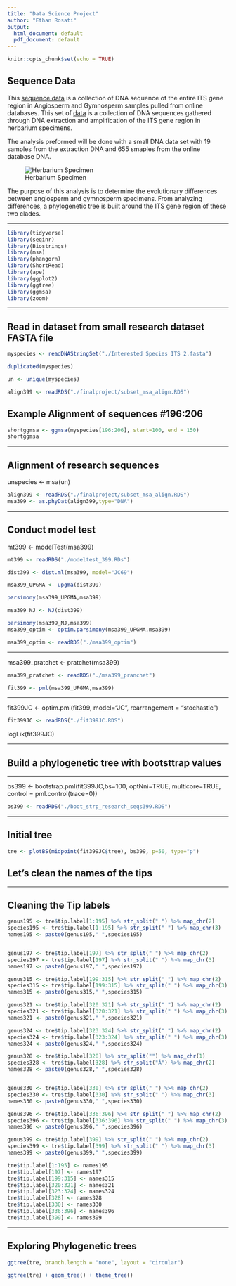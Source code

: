 ```yaml
---
title: "Data Science Project"
author: "Ethan Rosati"
output:
  html_document: default
  pdf_document: default
---
```


```r
knitr::opts_chunk$set(echo = TRUE)
```

## Sequence Data

This [sequence data](https://github.com/rosatiem98/rosatiem98.github.io/blob/b683b09421b8428a629ebf75f9f32f0e1ba99ac7/plant_ITS%20(1).fasta) is a collection of DNA sequence of the entire ITS gene region in Angiosperm and Gymnosperm samples pulled from online databases. This set of [data](https://github.com/rosatiem98/rosatiem98.github.io/blob/c03555493c164c0240d596f179b77a41cbd2ff07/Research%20Sequences.docx) is a collection of DNA sequences gathered through DNA extraction and amplification of the ITS gene region in herbarium specimens. 

The analysis preformed will be done with a small DNA data set with 19 samples from the extraction DNA and 655 smaples from the online database DNA. 

![Herbarium Specimen](./Gymnosperm specimen.jpg)

The purpose of this analysis is to determine the evolutionary differences between angiosperm and gymnosperm specimens. From analyzing differences, a phylogenetic tree is built around the ITS gene region of these two clades. 

___
```r
library(tidyverse)
library(seqinr)
library(Biostrings)
library(msa)
library(phangorn)
library(ShortRead)
library(ape)
library(ggplot2)
library(ggtree)
library(ggmsa)
library(zoom)
```
___

## Read in dataset from small research dataset FASTA file 

```r
myspecies <- readDNAStringSet("./Interested Species ITS 2.fasta")
```


```r
duplicated(myspecies)
```

```r
un <- unique(myspecies)

align399 <- readRDS("./finalproject/subset_msa_align.RDS")
```

## Example Alignment of sequences #196:206

```r
shortggmsa <- ggmsa(myspecies[196:206], start=100, end = 150)
shortggmsa
```


___

## Alignment of research sequences

unspecies <- msa(un)
```r
align399 <- readRDS("./finalproject/subset_msa_align.RDS")
msa399 <- as.phyDat(align399,type="DNA")

```
___

## Conduct model test

mt399 <- modelTest(msa399)
```r
mt399 <- readRDS("./modeltest_399.RDs")

dist399 <- dist.ml(msa399, model="JC69")

msa399_UPGMA <- upgma(dist399)

parsimony(msa399_UPGMA,msa399)

msa399_NJ <- NJ(dist399)

parsimony(msa399_NJ,msa399)
msa399_optim <- optim.parsimony(msa399_UPGMA,msa399)

msa399_optim <- readRDS("./msa399_optim")
```
___


msa399_pratchet <- pratchet(msa399)

```r
msa399_pratchet <- readRDS("./msa399_pranchet")

fit399 <- pml(msa399_UPGMA,msa399)
```

___


fit399JC <- optim.pml(fit399, model="JC", rearrangement = "stochastic")

```r
fit399JC <- readRDS("./fit399JC.RDS")
```
logLik(fit399JC)

___

## Build a phylogenetic tree with bootsttrap values

___

bs399 <- bootstrap.pml(fit399JC,bs=100, optNni=TRUE, multicore=TRUE, control = pml.control(trace=0))

```r
bs399 <- readRDS("./boot_strp_research_seqs399.RDS")
```
___

## Initial tree

```r
tre <- plotBS(midpoint(fit399JC$tree), bs399, p=50, type="p")
```

## Let's clean the names of the tips

___

## Cleaning the Tip labels


```r

genus195 <- tre$tip.label[1:195] %>% str_split(" ") %>% map_chr(2)
species195 <- tre$tip.label[1:195] %>% str_split(" ") %>% map_chr(3)
names195 <- paste0(genus195," ",species195)


genus197 <- tre$tip.label[197] %>% str_split(" ") %>% map_chr(2)
species197 <- tre$tip.label[197] %>% str_split(" ") %>% map_chr(3)
names197 <- paste0(genus197," ",species197)

genus315 <- tre$tip.label[199:315] %>% str_split(" ") %>% map_chr(2)
species315 <- tre$tip.label[199:315] %>% str_split(" ") %>% map_chr(3)
names315 <- paste0(genus315," ",species315)

genus321 <- tre$tip.label[320:321] %>% str_split(" ") %>% map_chr(2)
species321 <- tre$tip.label[320:321] %>% str_split(" ") %>% map_chr(3)
names321 <- paste0(genus321," ",species321)

genus324 <- tre$tip.label[323:324] %>% str_split(" ") %>% map_chr(2)
species324 <- tre$tip.label[323:324] %>% str_split(" ") %>% map_chr(3)
names324 <- paste0(genus324," ",species324)

genus328 <- tre$tip.label[328] %>% str_split("") %>% map_chr(1)
species328 <- tre$tip.label[328] %>% str_split("Â") %>% map_chr(2)
names328 <- paste0(genus328," ",species328)


genus330 <- tre$tip.label[330] %>% str_split(" ") %>% map_chr(2)
species330 <- tre$tip.label[330] %>% str_split(" ") %>% map_chr(3)
names330 <- paste0(genus330," ",species330)

genus396 <- tre$tip.label[336:396] %>% str_split(" ") %>% map_chr(2)
species396 <- tre$tip.label[336:396] %>% str_split(" ") %>% map_chr(3)
names396 <- paste0(genus396," ",species396)

genus399 <- tre$tip.label[399] %>% str_split(" ") %>% map_chr(2)
species399 <- tre$tip.label[399] %>% str_split(" ") %>% map_chr(3)
names399 <- paste0(genus399," ",species399)

tre$tip.label[1:195] <- names195
tre$tip.label[197] <- names197
tre$tip.label[199:315] <- names315
tre$tip.label[320:321] <- names321
tre$tip.label[323:324] <- names324
tre$tip.label[328] <- names328
tre$tip.label[330] <- names330
tre$tip.label[336:396] <- names396
tre$tip.label[399] <- names399

```
___

## Exploring Phylogenetic trees
```r

ggtree(tre, branch.length = "none", layout = "circular")

ggtree(tre) + geom_tree() + theme_tree()

```







